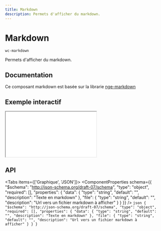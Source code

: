 ```yaml
---
title: Markdown
description: Permets d'afficher du markdown.
---
```



# Markdown

`wc-markdown`

Permets d'afficher du markdown.

## Documentation

Ce composant markdown est basée sur la librarie [nge-markdown](https://cisstech.github.io/nge/docs/nge-markdown/cheatsheet)

## Exemple interactif

<iframe
  src={useAbsoluteUrl('playground/components/wc-markdown')}
  style={{ width: '100%', height: '700px', border: 'none' }}
></iframe>

## API

<Tabs items={['Graphique', 'JSON']}>
  <Tab>
    <ComponentProperties schema={{
  "$schema": "http://json-schema.org/draft-07/schema",
  "type": "object",
  "required": [],
  "properties": {
    "data": {
      "type": "string",
      "default": "",
      "description": "Texte en markdown"
    },
    "file": {
      "type": "string",
      "default": "",
      "description": "Url vers un fichier markdown à afficher"
    }
  }
}} />
  </Tab>
  <Tab>
    ```json
    {
  "$schema": "http://json-schema.org/draft-07/schema",
  "type": "object",
  "required": [],
  "properties": {
    "data": {
      "type": "string",
      "default": "",
      "description": "Texte en markdown"
    },
    "file": {
      "type": "string",
      "default": "",
      "description": "Url vers un fichier markdown à afficher"
    }
  }
}
    ```
  </Tab>
</Tabs>
